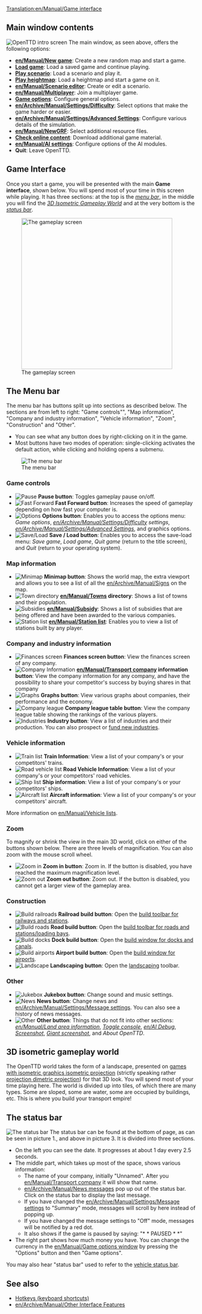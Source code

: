 [[Translation:en/Manual/Game interface]]
{{en/Manual/Navigation}}
==Main window contents==
[[File:en/Manual/Intro screen.png|frame|center|OpenTTD intro screen]]
The main window, as seen above, offers the following options:
* '''[[en/Manual/New game]]''': Create a new random map and start a game.
* '''[[en/Archive/Manual/Savegame|Load game]]''': Load a saved game and continue playing.
* '''[[en/Archive/Manual/Scenario|Play scenario]]''': Load a scenario and play it.
* '''[[en/Manual/Heightmap|Play heightmap]]''': Load a heightmap and start a game on it.
* '''[[en/Manual/Scenario editor]]''': Create or edit a scenario.
* '''[[en/Manual/Multiplayer]]''': Join a multiplayer game.
* '''[[en/Manual/Game options window|Game options]]''': Configure general options.
* '''[[en/Archive/Manual/Settings/Difficulty]]''': Select options that make the game harder or easier.
* '''[[en/Archive/Manual/Settings/Advanced Settings]]''': Configure various details of the simulation.
* '''[[en/Manual/NewGRF]]''': Select additional resource files.
* '''[[en/Manual/Online content|Check online content]]''': Download additional game material.
* '''[[en/Manual/AI settings]]''': Configure options of the AI modules.
* '''Quit''': Leave OpenTTD.

==Game Interface==
Once you start a game, you will be presented with the main '''Game interface''', shown below. You will spend most of your time in this screen while playing. It has three sections: at the top is the ''[[#the-menu-bar|menu bar]]'', in the middle you will find the ''[[#3d-isometric-gameplay-world|3D Isometric Gameplay World]]'' and at the very bottom is the ''[[#the-status-bar|status bar]]''.

[[File:en/Manual/Interface.png|thumb|none|400px|The gameplay screen]]

==The Menu bar==
The menu bar has buttons split up into sections as described below. The sections are from left to right: "Game controls"", "Map information", "Company and industry information", "Vehicle information", "Zoom", "Construction" and "Other".
* You can see what any button does by right-clicking on it in the game.  
* Most buttons have two modes of operation: single-clicking activates the default action, while clicking and holding opens a submenu.
[[File:en/Manual/Menu bar.png|none|frame|The menu bar]]

===Game controls===
*[[File:en/Manual/Pause button.png|Pause]] '''Pause button''': Toggles gameplay pause on/off.
*[[File:en/Manual/Fast Forward button.png|Fast Forward]] '''Fast Forward button''': Increases the speed of gameplay depending on how fast your computer is.
*[[File:en/Manual/Options button.png|Options]] '''Options button''': Enables you to access the options menu: ''Game options'', ''[[en/Archive/Manual/Settings/Difficulty]] settings'', ''[[en/Archive/Manual/Settings/Advanced Settings]]'', and graphics options.
*[[File:en/Manual/Save Load button.png|Save/Load]] '''Save / Load button''': Enables you to access the save-load menu: ''Save game'', ''Load game'', ''Quit game'' (return to the title screen), and ''Quit'' (return to your operating system).

===Map information===
*[[File:en/Manual/Minimap button.png|Minimap]] '''Minimap button''': Shows the world map, the extra viewport and allows you to see a list of all the [[en/Archive/Manual/Signs]] on the map.
*[[File:en/Manual/Town directory button.png|Town directory]] '''[[en/Manual/Towns]] directory''': Shows a list of towns and their population.
*[[File:en/Manual/Subsidies button.png|Subsidies]] '''[[en/Manual/Subsidy]]''': Shows a list of subsidies that are being offered and have been awarded to the various companies.
*[[File:en/Manual/Station list button.png|Station list]] '''[[en/Manual/Station list]]''': Enables you to view a list of stations built by any player.

===Company and industry information===
*[[File:en/Manual/Finances screen button.png|Finances screen]] '''Finances screen button''': View the finances screen of any company.
*[[File:en/Manual/Company information button.png|Company Information]] '''[[en/Manual/Transport company]] information button''': View the company information for any company, and have the possibility to share your competitor's success by buying shares in that company
*[[File:en/Manual/Graphs button.png|Graphs]] '''Graphs button''': View various graphs about companies, their performance and the economy.
*[[File:en/Manual/Company league table button.png|Company league]] '''Company league table button''': View the company league table showing the rankings of the various players.
*[[File:en/Manual/Industry button.png|Industries]] '''Industry button''': View a list of industries and their production. You can also prospect or [[en/Manual/Industries#funding-new-industries|fund new industries]].

===Vehicle information===
*[[File:en/Manual/Train Information button.png|Train list]] '''Train Information''': View a list of your company's or your competitors' trains.
*[[File:en/Manual/Road Vehicle Information button.png|Road vehicle list]] '''Road Vehicle Information''': View a list of your company's or your competitors' road vehicles.
*[[File:en/Manual/Ship Information button.png|Ship list]] '''Ship information''': View a list of your company's or your competitors' ships.
*[[File:en/Manual/Aircraft Information button.png|Aircraft list]] '''Aircraft information''': View a list of your company's or your competitors' aircraft.

More information on [[en/Manual/Vehicle lists]].

===Zoom===
To magnify or shrink the view in the main 3D world, click on either of the buttons shown below. There are three levels of magnification.  You can also zoom with the mouse scroll wheel.
*[[File:en/Manual/Zoom in button.png|Zoom in]] '''Zoom in button''': Zoom in. If the button is disabled, you have reached the maximum magnification level.
*[[File:en/Manual/Zoom out button.png|Zoom out]] '''Zoom out button''': Zoom out. If the button is disabled, you cannot get a larger view of the gameplay area.

===Construction===
*[[File:en/Manual/Railroad build button.png|Build railroads]] '''Railroad build button''': Open the [[en/Manual/Railway construction|build toolbar for railways and stations]].
*[[File:en/Manual/Road build button.png|Build roads]] '''Road build button''': Open the [[en/Manual/Roadway construction|build toolbar for roads and stations/loading bays]].
*[[File:en/Manual/Dock build button.png|Build docks]] '''Dock build button''': Open the [[en/Manual/Waterway construction|build window for docks and canals]].
*[[File:en/Manual/Airport build button.png|Build airports]] '''Airport build button''': Open the [[en/Manual/Airport construction|build window for airports]].
*[[File:en/Manual/Landscaping button.png|Landscape]] '''Landscaping button''': Open the [[en/Manual/Landscaping|landscaping]] toolbar.

===Other===
*[[File:en/Manual/Sound Music button.png|Jukebox]] '''Jukebox button''': Change sound and music settings.
*[[File:en/Manual/News button.png|News]] '''News button''': Change news and [[en/Archive/Manual/Settings/Message settings]]. You can also see a history of news messages.
*[[File:en/Manual/Other button.png|Other]] '''Other button''': Things that do not fit into other sections: ''[[en/Manual/Land area information]]'', ''[[en/Manual/Console|Toggle console]]'', ''[[en/AI Debug]]'', ''[[en/Manual/Screenshot|Screenshot]]'', ''[[en/Manual/Screenshot|Giant screenshot]]'', and ''About OpenTTD''.

==3D isometric gameplay world==
The OpenTTD world takes the form of a landscape, presented on [https://www.wikipedia.org/wiki/Video games with isometric graphics isometric projection] (strictly speaking rather [https://www.wikipedia.org/wiki/dimetric projection dimetric projection]) for that 3D look.  You will spend most of your time playing here.  The world is divided up into tiles, of which there are many types.  Some are sloped, some are water, some are occupied by buildings, etc. This is where you build your transport empire!

==The status bar==
[[File:en/Manual/Status-bar.png|none|frame|The status bar]]
The status bar can be found at the bottom of page, as can be seen in picture 1., and above in picture 3. It is divided into three sections. 
*On the left you can see the date. It progresses at about 1 day every 2.5 seconds.
*The middle part, which takes up most of the space, shows various information:
**The name of your company, initially "Unnamed". After you [[en/Manual/Transport company]] it will show that name. 
**[[en/Archive/Manual/News messages]] pop up out of the status bar. Click on the status bar to display the last message.
**If you have changed the [[en/Archive/Manual/Settings/Message settings]] to "Summary" mode, messages will scroll by here instead of popping up.
**If you have changed the message settings to "Off" mode, messages will be notified by a red dot.
**It also shows if the game is paused by saying: "* * PAUSED * *"
*The right part shows how much money you have. You can change the currency in the [[en/Manual/Game options window]] by pressing the "Options" button and then "Game options".

You may also hear "status bar" used to refer to the [[en/Manual/Status bar|vehicle status bar]].

==See also==
* [[en/Manual/Hotkeys|Hotkeys (keyboard shortcuts)]]
* [[en/Archive/Manual/Other Interface Features]]